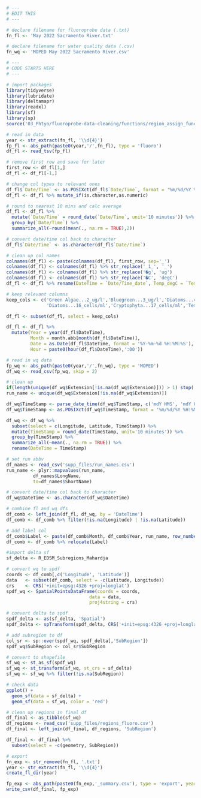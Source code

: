 ```r
# ---
# EDIT THIS
# ---

# declare filename for fluoroprobe data (.txt)
fn_fl <- 'May 2022 Sacramento River.txt'

# declare filename for water quality data (.csv)
fn_wq <- 'MOPED May 2022 Sacramento River.csv'
```

```r
# ---
# CODE STARTS HERE
# ---

# import packages
library(tidyverse)
library(lubridate)
library(deltamapr)
library(readxl)
library(sf)
library(sp)
source('03_Phtyo/fluoroprobe-data-cleaning/functions/region_assign_funcs.R')

# read in data
year <- str_extract(fn_fl, '\\d{4}')
fp_fl <- abs_path(paste0(year,'/',fn_fl), type = 'fluoro')
df_fl <- read_tsv(fp_fl)

# remove first row and save for later
first_row <- df_fl[1,]
df_fl <- df_fl[-1,]

# change col types to relevant ones
df_fl$`Date/Time` <- as.POSIXct(df_fl$`Date/Time`, format = '%m/%d/%Y %H:%M:%S')
df_fl <- df_fl %>% mutate_if(is.character,as.numeric)

# round to nearest 10 mins and calc average
df_fl <- df_fl %>%
  mutate(`Date/Time` = round_date(`Date/Time`, unit='10 minutes')) %>%
  group_by(`Date/Time`) %>%
  summarize_all(~round(mean(., na.rm = TRUE),2))

# convert date/time col back to character
df_fl$`Date/Time` <- as.character(df_fl$`Date/Time`)

# clean up col names
colnames(df_fl) <- paste(colnames(df_fl), first_row, sep='_')
colnames(df_fl) <- colnames(df_fl) %>% str_replace('_1_', '_')
colnames(df_fl) <- colnames(df_fl) %>% str_replace('�g', 'ug')
colnames(df_fl) <- colnames(df_fl) %>% str_replace('�C', 'degC')
df_fl <- df_fl %>% rename(DateTime = `Date/Time_date`, Temp_degC = `Temp. Sample_degC`)

# keep relevant columns
keep_cols <- c('Green Algae...2_ug/l','Bluegreen...3_ug/l','Diatoms...4_ug/l','Cryptophyta...5_ug/l','Green Algae...14_cells/ml','Bluegreen...15_cells/ml',
               'Diatoms...16_cells/ml','Cryptophyta...17_cells/ml','Temp_degC','DateTime')

df_fl <- subset(df_fl, select = keep_cols)

df_fl <- df_fl %>%
  mutate(Year = year(df_fl$DateTime),
         Month = month.abb[month(df_fl$DateTime)],
         Date = as.Date(df_fl$DateTime, format = '%Y-%m-%d %H:%M:%S'),
         Hour = paste0(hour(df_fl$DateTime),':00'))

# read in wq data
fp_wq <- abs_path(paste0(year,'/',fn_wq), type = 'MOPED')
df_wq <- read_csv(fp_wq, skip = 2)

# clean up
if(length(unique(df_wq$Extension[!is.na(df_wq$Extension)])) > 1) stop('ERROR: more than one extension value in wq data')
run_name <- unique(df_wq$Extension[!is.na(df_wq$Extension)])

df_wq$TimeStamp <- parse_date_time(df_wq$TimeStamp, c('mdY HMS', 'mdY HM'))
df_wq$TimeStamp <- as.POSIXct(df_wq$TimeStamp, format = '%m/%d/%Y %H:%M:%S')

df_wq <- df_wq %>%
  subset(select = c(Longitude, Latitude, TimeStamp)) %>%
  mutate(TimeStamp = round_date(TimeStamp, unit='10 minutes')) %>%
  group_by(TimeStamp) %>%
  summarize_all(~mean(., na.rm = TRUE)) %>%
  rename(DateTime = TimeStamp)

# set run abbv
df_names <- read_csv('supp_files/run_names.csv')
run_name <- plyr::mapvalues(run_name, 
          df_names$LongName, 
          to=df_names$ShortName)

# convert date/time col back to character
df_wq$DateTime <- as.character(df_wq$DateTime)

# combine fl and wq dfs
df_comb <- left_join(df_fl, df_wq, by = 'DateTime')
df_comb <- df_comb %>% filter(!is.na(Longitude) | !is.na(Latitude))

# add label col
df_comb$Label <- paste(df_comb$Month, df_comb$Year, run_name, row_number(df_comb$Month))
df_comb <- df_comb %>% relocate(Label)

#import delta sf
sf_delta <- R_EDSM_Subregions_Mahardja

# convert wq to spdf
coords <- df_comb[,c('Longitude', 'Latitude')]
data   <- subset(df_comb, select = -c(Latitude, Longitude))
crs    <- CRS('+init=epsg:4326 +proj=longlat')
spdf_wq <- SpatialPointsDataFrame(coords = coords,
                               data = data, 
                               proj4string = crs)

# convert delta to spdf
spdf_delta <- as(sf_delta, 'Spatial')
spdf_delta <- spTransform(spdf_delta, CRS('+init=epsg:4326 +proj=longlat'))

# add subregion to df
col_sr <- sp::over(spdf_wq, spdf_delta[,'SubRegion'])
spdf_wq$SubRegion <- col_sr$SubRegion

# convert to shapefile
sf_wq <- st_as_sf(spdf_wq)
sf_wq <- st_transform(sf_wq, st_crs = sf_delta)
sf_wq <- sf_wq %>% filter(!is.na(SubRegion))

# check data
ggplot() +
  geom_sf(data = sf_delta) +
  geom_sf(data = sf_wq, color = 'red')

# clean up regions in final df
df_final <- as_tibble(sf_wq)
df_regions <- read_csv('supp_files/regions_fluoro.csv')
df_final <- left_join(df_final, df_regions, 'SubRegion')

df_final <- df_final %>%
  subset(select = -c(geometry, SubRegion))

# export
fn_exp <- str_remove(fn_fl, '.txt')
year <- str_extract(fn_fl, '\\d{4}')
create_fl_dir(year)

fp_exp <- abs_path(paste0(fn_exp,'_summary.csv'), type = 'export', year = year)
write_csv(df_final, fp_exp)
```

